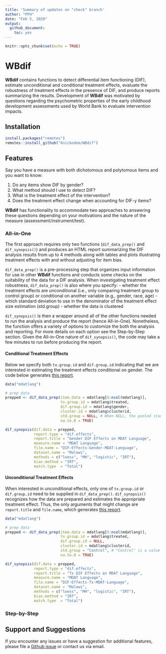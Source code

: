 ```yaml
---
title: 'Summary of updates on "check" branch'
author: "PFH"
date: "Feb 5, 2020"
output:
  github_document:
    toc: yes
---
```



```r
knitr::opts_chunk$set(echo = TRUE)
```

# WBdif

**WBdif** contains functions to detect differential item functioning (DIF), estimate unconditional and conditional treatment effects, evaluate the robustness of treatment effects in the presence of DIF, and	produce reports summarizing the results. Development of **WBdif** was motivated by questions regarding the psychometric properties of the early childhood development assessments used by World Bank to evaluate intervention impacts.

## Installation

```r
install.packages("remotes")
remotes::install_github("knickodem/WBdif")
```


## Features

Say you have a measure with both dichotomous and polytomous items and you want to know:

  1. Do any items show DIF by gender?
  2. What method should I use to detect DIF?
  3. What is the treatment effect of the intervention?
  4. Does the treatment effect change when accounting for DIF-y items?
  
**WBdif** has functionality to accommodate two approaches to answering these questions depending on your motivations and the nature of the measure (assessment/instrument/test).

### All-in-One

The first approach requires only two functions (`dif_data_prep()` and `dif_synopsis()`) and produces an HTML report summarizing the DIF analysis results from up to 4 methods along with tables and plots illustrating treatment effects with and without adjusting for item bias.

`dif_data_prep()` is a pre-processing step that organizes input information for use in other **WBdif** functions and conducts some checks on the suitability of the data for a DIF analysis. When investigating treatment effect robustness, `dif_data_prep()` is also where you specify:
 - whether the treatment effects are unconditional (i.e., only comparing treatment group to control group) or conditional on another variable (e.g., gender, race, age)
 - which standard deviation to use in the denominator of the treatment effect size estimation (std.group)
 - whether the data is clustered
 
`dif_synopsis()` is then a wrapper around all of the other functions needed to run the analysis and produce the report (hence All-in-One). Nonetheless, the function offers a variety of options to customize the both the analysis and reporting. For more details on each option see the Step-by-Step section. Given the All-in-One nature of `dif_synopsis()`, the code may take a few minutes to run before producing the report.

#### Conditional Treatment Effects

Below we specify both `tx.group.id` and `dif.group.id` indicating that we are interested in estimating the treatment effects conditional on gender. The code below generates [this report]().

```r
data("mdatlang")

# prep data
prepped <- dif_data_prep(item.data = mdatlang[5:ncol(mdatlang)],
                         tx.group.id = mdatlang$treated,
                         dif.group.id = mdatlang$gender,
                         cluster.id = mdatlang$clusterid,
                         std.group = NULL, # When NULL, the pooled standard deviation is used
                         na.to.0 = TRUE)

dif_synopsis(dif.data = prepped,
             report.type = "dif.effects",
             report.title = "Gender DIF Effects on MDAT Language",
             measure.name = "MDAT Language",
             file.name = "DIF-Effects-Gender-MDAT-Language",
             dataset.name = "Malawi",
             methods = c("loess", "MH", "logistic", "IRT"),
             bias.method = "IRT",
             match.type  = "Total")
```

#### Unconditional Treatment Effects

When interested in unconditional effects, only one of `tx.group.id` or `dif.group.id` need to be supplied in `dif_data_prep()`.  `dif_synopsis()` recognizes how the data are prepared and estimates the appropriate treatment effect. Thus, the only arguments that might change are `report.title` and `file.name`, which generates [this report]().

```r
data("mdatlang")

# prep data
prepped <- dif_data_prep(item.data = mdatlang[5:ncol(mdatlang)],
                         tx.group.id = mdatlang$treated,
                         dif.group.id = NULL,
                         cluster.id = mdatlang$clusterid,
                         std.group = "Control", # "Control" is a value in mdatlang$treated
                         na.to.0 = TRUE)

dif_synopsis(dif.data = prepped,
             report.type = "dif.effects",
             report.title = "Tx DIF Effects on MDAT Language",
             measure.name = "MDAT Language",
             file.name = "DIF-Effects-Tx-MDAT-Language",
             dataset.name = "Malawi",
             methods = c("loess", "MH", "logistic", "IRT"),
             bias.method = "IRT",
             match.type  = "Total")
```

### Step-by-Step


## Support and Suggestions

If you encounter any issues or have a suggestion for additional features, please file a [Github issue](https://github.com/knickodem/WBdif/issues) or contact us via email.